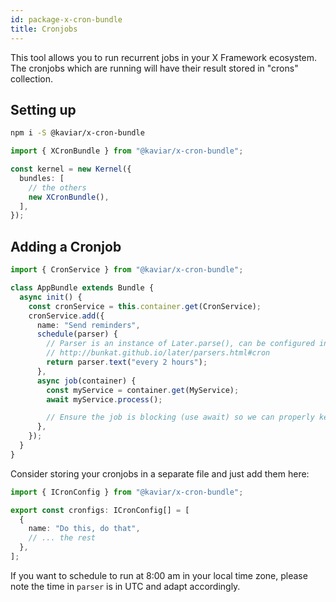 ```yaml
---
id: package-x-cron-bundle
title: Cronjobs
---
```



<PackageHeader version="1.0.0" packageName="x-cron-bundle"  />

This tool allows you to run recurrent jobs in your X Framework ecosystem. The cronjobs which are running will have their result stored in "crons" collection.

## Setting up

```bash
npm i -S @kaviar/x-cron-bundle
```

```ts
import { XCronBundle } from "@kaviar/x-cron-bundle";

const kernel = new Kernel({
  bundles: [
    // the others
    new XCronBundle(),
  ],
});
```

## Adding a Cronjob

```ts
import { CronService } from "@kaviar/x-cron-bundle";

class AppBundle extends Bundle {
  async init() {
    const cronService = this.container.get(CronService);
    cronService.add({
      name: "Send reminders",
      schedule(parser) {
        // Parser is an instance of Later.parse(), can be configured in many forms
        // http://bunkat.github.io/later/parsers.html#cron
        return parser.text("every 2 hours");
      },
      async job(container) {
        const myService = container.get(MyService);
        await myService.process();

        // Ensure the job is blocking (use await) so we can properly keep track the execution
      },
    });
  }
}
```

Consider storing your cronjobs in a separate file and just add them here:

```ts title="cronjobs.ts"
import { ICronConfig } from "@kaviar/x-cron-bundle";

export const cronfigs: ICronConfig[] = [
  {
    name: "Do this, do that",
    // ... the rest
  },
];
```

If you want to schedule to run at 8:00 am in your local time zone, please note the time in `parser` is in UTC and adapt accordingly.
